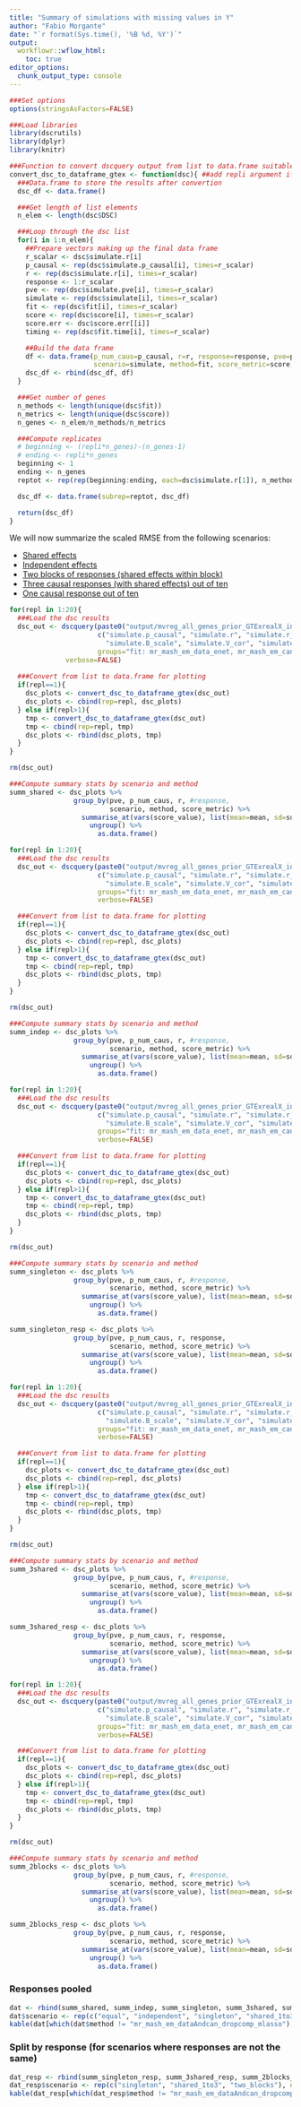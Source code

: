 ```yaml
---
title: "Summary of simulations with missing values in Y"
author: "Fabio Morgante"
date: "`r format(Sys.time(), '%B %d, %Y')`"
output: 
  workflowr::wflow_html:
    toc: true
editor_options:
  chunk_output_type: console
---
```


```r
###Set options
options(stringsAsFactors=FALSE)

###Load libraries
library(dscrutils)
library(dplyr)
library(knitr)

###Function to convert dscquery output from list to data.frame suitable for plotting
convert_dsc_to_dataframe_gtex <- function(dsc){ ##add repli argument if wanting to have subrep rolling over from rep to rep
  ###Data.frame to store the results after convertion
  dsc_df <- data.frame()

  ###Get length of list elements
  n_elem <- length(dsc$DSC)

  ###Loop through the dsc list
  for(i in 1:n_elem){
    ##Prepare vectors making up the final data frame
    r_scalar <- dsc$simulate.r[i]
    p_causal <- rep(dsc$simulate.p_causal[i], times=r_scalar)
    r <- rep(dsc$simulate.r[i], times=r_scalar)
    response <- 1:r_scalar
    pve <- rep(dsc$simulate.pve[i], times=r_scalar)
    simulate <- rep(dsc$simulate[i], times=r_scalar)
    fit <- rep(dsc$fit[i], times=r_scalar)
    score <- rep(dsc$score[i], times=r_scalar)
    score.err <- dsc$score.err[[i]]
    timing <- rep(dsc$fit.time[i], times=r_scalar)

    ##Build the data frame
    df <- data.frame(p_num_caus=p_causal, r=r, response=response, pve=pve,
                     scenario=simulate, method=fit, score_metric=score, score_value=score.err, time=timing)
    dsc_df <- rbind(dsc_df, df)
  }

  ###Get number of genes
  n_methods <- length(unique(dsc$fit))
  n_metrics <- length(unique(dsc$score))
  n_genes <- n_elem/n_methods/n_metrics

  ###Compute replicates
  # beginning <- (repli*n_genes)-(n_genes-1)
  # ending <- repli*n_genes
  beginning <- 1
  ending <- n_genes
  reptot <- rep(rep(beginning:ending, each=dsc$simulate.r[1]), n_methods*n_metrics)

  dsc_df <- data.frame(subrep=reptot, dsc_df)

  return(dsc_df)
}

```
We will now summarize the scaled RMSE from the following scenarios:

+ [Shared effects](results_mvreg_all_genes_prior_GTExrealX_indepV_sharedB_r10_indepReps_missing_Y.html)
+ [Independent effects](results_mvreg_all_genes_prior_GTExrealX_indepV_indepB_r10_indepReps_missing_Y.html)
+ [Two blocks of responses (shared effects within block)](results_mvreg_all_genes_prior_GTExrealX_indepV_sharedB_2blocksr10_indepReps_missing_Y.html)
+ [Three causal responses (with shared effects) out of ten](results_mvreg_all_genes_prior_GTExrealX_indepV_sharedB_3causalrespr10_indepReps_missing_Y.html)
+ [One causal response out of ten](results_mvreg_all_genes_prior_GTExrealX_indepV_B_1causalrespr10_indepReps_missing_Y.html)


```r
for(repl in 1:20){
  ###Load the dsc results
  dsc_out <- dscquery(paste0("output/mvreg_all_genes_prior_GTExrealX_indepV_sharedB_r10_indepReps_missing_Y/rep", repl), 
                      c("simulate.p_causal", "simulate.r", "simulate.r_causal", "simulate.pve", "simulate.B_cor", "simulate.w", 
                        "simulate.B_scale", "simulate.V_cor", "simulate", "fit", "score", "score.err", "fit.time"), 
                      groups="fit: mr_mash_em_data_enet, mr_mash_em_can_enet, mr_mash_em_can_mlasso, mr_mash_em_data_mlasso, mr_mash_em_dataAndcan_mlasso, mr_mash_em_dataAndcan_dropcomp_mlasso, mtlasso, enet",
		      verbose=FALSE)
  
  ###Convert from list to data.frame for plotting
  if(repl==1){
    dsc_plots <- convert_dsc_to_dataframe_gtex(dsc_out)
    dsc_plots <- cbind(rep=repl, dsc_plots)
  } else if(repl>1){
    tmp <- convert_dsc_to_dataframe_gtex(dsc_out)
    tmp <- cbind(rep=repl, tmp)
    dsc_plots <- rbind(dsc_plots, tmp)
  }
}

rm(dsc_out)

###Compute summary stats by scenario and method
summ_shared <- dsc_plots %>%
                group_by(pve, p_num_caus, r, #response,
                         scenario, method, score_metric) %>%
                  summarise_at(vars(score_value), list(mean=mean, sd=sd, n=length)) %>%
                    ungroup() %>%
                      as.data.frame()
```

```r
for(repl in 1:20){
  ###Load the dsc results
  dsc_out <- dscquery(paste0("output/mvreg_all_genes_prior_GTExrealX_indepV_indepB_r10_indepReps_missing_Y/rep", repl),
                      c("simulate.p_causal", "simulate.r", "simulate.r_causal", "simulate.pve", "simulate.B_cor", "simulate.w",
                        "simulate.B_scale", "simulate.V_cor", "simulate", "fit", "score", "score.err", "fit.time"),
                      groups="fit: mr_mash_em_data_enet, mr_mash_em_can_enet, mr_mash_em_can_mlasso, mr_mash_em_data_mlasso, mr_mash_em_dataAndcan_mlasso, mr_mash_em_dataAndcan_dropcomp_mlasso, mtlasso, enet",
                      verbose=FALSE)

  ###Convert from list to data.frame for plotting
  if(repl==1){
    dsc_plots <- convert_dsc_to_dataframe_gtex(dsc_out)
    dsc_plots <- cbind(rep=repl, dsc_plots)
  } else if(repl>1){
    tmp <- convert_dsc_to_dataframe_gtex(dsc_out)
    tmp <- cbind(rep=repl, tmp)
    dsc_plots <- rbind(dsc_plots, tmp)
  }
}

rm(dsc_out)

###Compute summary stats by scenario and method
summ_indep <- dsc_plots %>%
                group_by(pve, p_num_caus, r, #response,
                         scenario, method, score_metric) %>%
                  summarise_at(vars(score_value), list(mean=mean, sd=sd, n=length)) %>%
                    ungroup() %>%
                      as.data.frame()
```

```r
for(repl in 1:20){
  ###Load the dsc results
  dsc_out <- dscquery(paste0("output/mvreg_all_genes_prior_GTExrealX_indepV_B_1causalrespr10_indepReps_missing_Y/rep", repl),
                      c("simulate.p_causal", "simulate.r", "simulate.r_causal", "simulate.pve", "simulate.B_cor", "simulate.w",
                        "simulate.B_scale", "simulate.V_cor", "simulate", "fit", "score", "score.err", "fit.time"),
                      groups="fit: mr_mash_em_data_enet, mr_mash_em_can_enet, mr_mash_em_can_mlasso, mr_mash_em_data_mlasso, mr_mash_em_dataAndcan_mlasso, mr_mash_em_dataAndcan_dropcomp_mlasso, mtlasso, enet",
                      verbose=FALSE)

  ###Convert from list to data.frame for plotting
  if(repl==1){
    dsc_plots <- convert_dsc_to_dataframe_gtex(dsc_out)
    dsc_plots <- cbind(rep=repl, dsc_plots)
  } else if(repl>1){
    tmp <- convert_dsc_to_dataframe_gtex(dsc_out)
    tmp <- cbind(rep=repl, tmp)
    dsc_plots <- rbind(dsc_plots, tmp)
  }
}

rm(dsc_out)

###Compute summary stats by scenario and method
summ_singleton <- dsc_plots %>%
                group_by(pve, p_num_caus, r, #response,
                         scenario, method, score_metric) %>%
                  summarise_at(vars(score_value), list(mean=mean, sd=sd, n=length)) %>%
                    ungroup() %>%
                      as.data.frame()

summ_singleton_resp <- dsc_plots %>%
                group_by(pve, p_num_caus, r, response,
                         scenario, method, score_metric) %>%
                  summarise_at(vars(score_value), list(mean=mean, sd=sd, n=length)) %>%
                    ungroup() %>%
                      as.data.frame()
```

```r
for(repl in 1:20){
  ###Load the dsc results
  dsc_out <- dscquery(paste0("output/mvreg_all_genes_prior_GTExrealX_indepV_sharedB_3causalrespr10_indepReps_missing_Y/rep", repl),
                      c("simulate.p_causal", "simulate.r", "simulate.r_causal", "simulate.pve", "simulate.B_cor", "simulate.w",
                        "simulate.B_scale", "simulate.V_cor", "simulate", "fit", "score", "score.err", "fit.time"),
                      groups="fit: mr_mash_em_data_enet, mr_mash_em_can_enet, mr_mash_em_can_mlasso, mr_mash_em_data_mlasso, mr_mash_em_dataAndcan_mlasso, mr_mash_em_dataAndcan_dropcomp_mlasso, mtlasso, enet",
                      verbose=FALSE)

  ###Convert from list to data.frame for plotting
  if(repl==1){
    dsc_plots <- convert_dsc_to_dataframe_gtex(dsc_out)
    dsc_plots <- cbind(rep=repl, dsc_plots)
  } else if(repl>1){
    tmp <- convert_dsc_to_dataframe_gtex(dsc_out)
    tmp <- cbind(rep=repl, tmp)
    dsc_plots <- rbind(dsc_plots, tmp)
  }
}

rm(dsc_out)

###Compute summary stats by scenario and method
summ_3shared <- dsc_plots %>%
                group_by(pve, p_num_caus, r, #response,
                         scenario, method, score_metric) %>%
                  summarise_at(vars(score_value), list(mean=mean, sd=sd, n=length)) %>%
                    ungroup() %>%
                      as.data.frame()

summ_3shared_resp <- dsc_plots %>%
                group_by(pve, p_num_caus, r, response,
                         scenario, method, score_metric) %>%
                  summarise_at(vars(score_value), list(mean=mean, sd=sd, n=length)) %>%
                    ungroup() %>%
                      as.data.frame()
```

```r
for(repl in 1:20){
  ###Load the dsc results
  dsc_out <- dscquery(paste0("output/mvreg_all_genes_prior_GTExrealX_indepV_sharedB_2blocksr10_diffPVE_indepReps_missing_Y/rep", repl),
                      c("simulate.p_causal", "simulate.r", "simulate.r_causal", "simulate.pve", "simulate.B_cor", "simulate.w",
                        "simulate.B_scale", "simulate.V_cor", "simulate", "fit", "score", "score.err", "fit.time"),
                      groups="fit: mr_mash_em_data_enet, mr_mash_em_can_enet, mr_mash_em_can_mlasso, mr_mash_em_data_mlasso, mr_mash_em_dataAndcan_mlasso, mr_mash_em_dataAndcan_dropcomp_mlasso, mtlasso, enet",
                      verbose=FALSE)

  ###Convert from list to data.frame for plotting
  if(repl==1){
    dsc_plots <- convert_dsc_to_dataframe_gtex(dsc_out)
    dsc_plots <- cbind(rep=repl, dsc_plots)
  } else if(repl>1){
    tmp <- convert_dsc_to_dataframe_gtex(dsc_out)
    tmp <- cbind(rep=repl, tmp)
    dsc_plots <- rbind(dsc_plots, tmp)
  }
}

rm(dsc_out)

###Compute summary stats by scenario and method
summ_2blocks <- dsc_plots %>%
                group_by(pve, p_num_caus, r, #response,
                         scenario, method, score_metric) %>%
                  summarise_at(vars(score_value), list(mean=mean, sd=sd, n=length)) %>%
                    ungroup() %>%
                      as.data.frame()

summ_2blocks_resp <- dsc_plots %>%
                group_by(pve, p_num_caus, r, response,
                         scenario, method, score_metric) %>%
                  summarise_at(vars(score_value), list(mean=mean, sd=sd, n=length)) %>%
                    ungroup() %>%
                      as.data.frame()
```

### Responses pooled

```r
dat <- rbind(summ_shared, summ_indep, summ_singleton, summ_3shared, summ_2blocks)
dat$scenario <- rep(c("equal", "independent", "singleton", "shared_1to3", "two_blocks"), each=8)
kable(dat[which(dat$method != "mr_mash_em_dataAndcan_dropcomp_mlasso"), 4:9])
```

### Split by response (for scenarios where responses are not the same)

```r
dat_resp <- rbind(summ_singleton_resp, summ_3shared_resp, summ_2blocks_resp)
dat_resp$scenario <- rep(c("singleton", "shared_1to3", "two_blocks"), each=8*10)
kable(dat_resp[which(dat_resp$method != "mr_mash_em_dataAndcan_dropcomp_mlasso"), 4:10])
```

